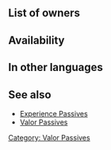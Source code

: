 {{Passive
|type=C
|exclusive=0
|1name=Axe Valor 1
|1tagid=SID_斧の技量1
|1promotionRarity=4
|1promotionTier=1
|1effect=While unit lives and uses an axe, unit gets 1.5x SP.<br>(Only highest value applied. Does not stack.)
|1required=-
|1cost=30
|2name=Axe Valor 2
|2tagid=SID_斧の技量2
|2promotionRarity=5
|2promotionTier=1
|2effect=While unit lives, all axe allies on team get 1.5x SP.<br>(Only highest value applied. Does not stack.)
|2cost=60
|3name=Axe Valor 3
|3tagid=SID_斧の技量3
|3effect=While unit lives, all axe allies on team get 2x SP.<br>(Only highest value applied. Does not stack.)
|3cost=120
|canUseWeapon={{WeaponList|Axe}}
|canUseMove={{MoveList|all}}
|properties=
}}
==List of owners==
{{Skill Hero List}}
==Availability==
{{PassiveFocusList}}
{{PassiveDistributionList}}
{{PassiveCombatManualList}}
==In other languages==
{{OtherLanguages
|japanese=斧の技量
|german=Axtmut
|spanishEU=Hacha heroica
|spanishLA=Hacha heroica
|french=Tech. hache
|italian=Eroismo ascia
|chineseTW=斧之技巧
|portuguese=Machado épico
}}
==See also==
* [[Experience Passives]]
* [[Valor Passives]]
{{Passives Navbox|C}}
[[Category: Valor Passives]]